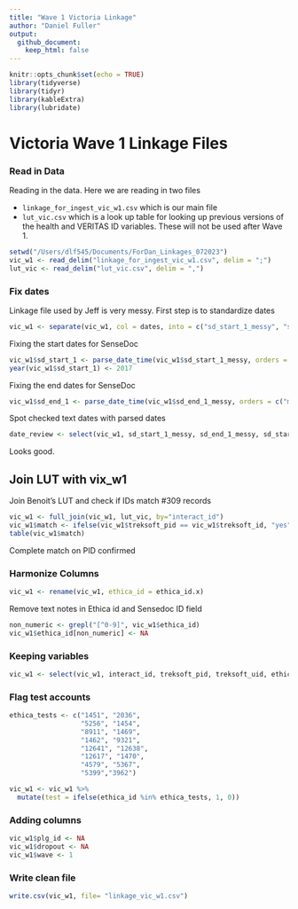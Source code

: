 ```yaml
---
title: "Wave 1 Victoria Linkage"
author: "Daniel Fuller"
output:
  github_document:
    keep_html: false
---
```


```r
knitr::opts_chunk$set(echo = TRUE)
library(tidyverse)
library(tidyr)
library(kableExtra)
library(lubridate)
```

# Victoria Wave 1 Linkage Files

### Read in Data

Reading in the data. Here we are reading in two files

- `linkage_for_ingest_vic_w1.csv` which is our main file
- `lut_vic.csv` which is a look up table for looking up previous versions of the health and VERITAS ID variables. These will not be used after Wave 1. 

```r
setwd("/Users/dlf545/Documents/ForDan_Linkages_072023")
vic_w1 <- read_delim("linkage_for_ingest_vic_w1.csv", delim = ";")
lut_vic <- read_delim("lut_vic.csv", delim = ",")
```

### Fix dates

Linkage file used by Jeff is very messy. First step is to standardize dates

```r
vic_w1 <- separate(vic_w1, col = dates, into = c("sd_start_1_messy", "sd_end_1_messy"), sep = "-")
```

Fixing the start dates for SenseDoc

```r
vic_w1$sd_start_1 <- parse_date_time(vic_w1$sd_start_1_messy, orders = c("md", "dm"))
year(vic_w1$sd_start_1) <- 2017
```

Fixing the end dates for SenseDoc

```r
vic_w1$sd_end_1 <- parse_date_time(vic_w1$sd_end_1_messy, orders = c("mdy", "dmy", "md", "dm"))
```

Spot checked text dates with parsed dates 

```r
date_review <- select(vic_w1, sd_start_1_messy, sd_end_1_messy, sd_start_1, sd_end_1)
```

Looks good. 

## Join LUT with vix_w1 

Join Benoit's LUT and check if IDs match #309 records 

```r
vic_w1 <- full_join(vic_w1, lut_vic, by="interact_id")
vic_w1$match <- ifelse(vic_w1$treksoft_pid == vic_w1$treksoft_id, "yes", "no")
table(vic_w1$match)
```

Complete match on PID confirmed

### Harmonize Columns

```r
vic_w1 <- rename(vic_w1, ethica_id = ethica_id.x)
```

Remove text notes in Ethica id and Sensedoc ID field 

```r
non_numeric <- grepl("[^0-9]", vic_w1$ethica_id)
vic_w1$ethica_id[non_numeric] <- NA
```

### Keeping variables

```r
vic_w1 <- select(vic_w1, interact_id, treksoft_pid, treksoft_uid, ethica_id, sd_id_1, sd_firmware_1, sd_start_1, sd_end_1, sd_id_2, sd_firmware_2, sd_start_2, sd_end_2, data_disposition)
```

### Flag test accounts

```r
ethica_tests <- c("1451", "2036", 
                  "5256", "1454", 
                  "8911", "1469",
                  "1462", "9321", 
                  "12641", "12638", 
                  "12617", "1470",
                  "4579", "5367",
                  "5399","3962")
```

```r
vic_w1 <- vic_w1 %>%
  mutate(test = ifelse(ethica_id %in% ethica_tests, 1, 0)) 
```

### Adding columns

```r
vic_w1$plg_id <- NA
vic_w1$dropout <- NA
vic_w1$wave <- 1
```

### Write clean file

```r
write.csv(vic_w1, file= "linkage_vic_w1.csv")
```